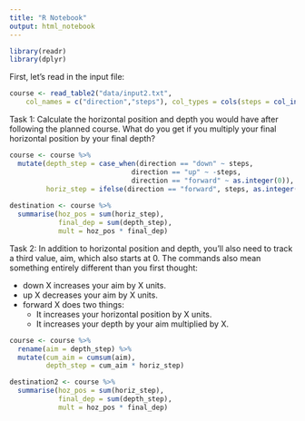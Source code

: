 ```yaml
---
title: "R Notebook"
output: html_notebook
---
```


```r
library(readr)
library(dplyr)
```

First, let's read in the input file:

```r
course <- read_table2("data/input2.txt", 
    col_names = c("direction","steps"), col_types = cols(steps = col_integer()))
```

Task 1: Calculate the horizontal position and depth you would have after following the planned course. What do you get if you multiply your final horizontal position by your final depth?

```r

course <- course %>%
  mutate(depth_step = case_when(direction == "down" ~ steps,
                              direction == "up" ~ -steps, 
                              direction == "forward" ~ as.integer(0)),
         horiz_step = ifelse(direction == "forward", steps, as.integer(0)))
         
destination <- course %>%
  summarise(hoz_pos = sum(horiz_step),
            final_dep = sum(depth_step),
            mult = hoz_pos * final_dep)

```

Task 2: In addition to horizontal position and depth, you'll also need to track a third value, aim, which also starts at 0. The commands also mean something entirely different than you first thought:

* down X increases your aim by X units.
* up X decreases your aim by X units.
* forward X does two things:
  * It increases your horizontal position by X units.
  * It increases your depth by your aim multiplied by X.

```r
course <- course %>%
  rename(aim = depth_step) %>%
  mutate(cum_aim = cumsum(aim),
         depth_step = cum_aim * horiz_step)

destination2 <- course %>%
  summarise(hoz_pos = sum(horiz_step),
            final_dep = sum(depth_step),
            mult = hoz_pos * final_dep)

```

